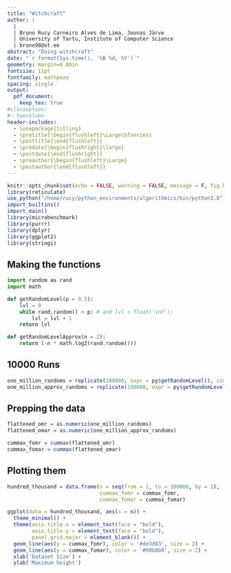 ```yaml
---
title: "Witchcraft"
author: |
  |
  | Bruno Rucy Carneiro Alves de Lima, Joonas Järve
  | University of Tartu, Institute of Computer Science
  | bruno98@ut.ee
abstract: "Doing witchcraft"
date: "`r format(Sys.time(), '%B %d, %Y')`"
geometry: margin=0.80in
fontsize: 11pt
fontfamily: mathpazo
spacing: single
output: 
  pdf_document:
    keep_tex: true
#classoption:
#- twocolumn
header-includes:
  - \usepackage{titling}
  - \pretitle{\begin{flushleft}\Large\bfseries}
  - \posttitle{\end{flushleft}}  
  - \predate{\begin{flushright}\large}
  - \postdate{\end{flushright}}
  - \preauthor{\begin{flushleft}\Large}
  - \postauthor{\end{flushleft}}  
---
```



```r
knitr::opts_chunk$set(echo = FALSE, warning = FALSE, message = F, fig.height = 4, fig.width = 6)
library(reticulate)
use_python("/home/rucy/python_environments/algorithmics/bin/python3.8")
import_builtins()
import_main()
library(microbenchmark)
library(purrr)
library(dplyr)
library(ggplot2)
library(stringi)
```

## Making the functions

```python

import random as rand
import math

def getRandomLevel(p = 0.5):
    lvl = 0
    while rand.random() < p: # and lvl < float('inf'):
        lvl = lvl + 1
    return lvl

def getRandomLevelApprox(n = 2):
    return (-n * math.log2(rand.random()))

```

## 10000 Runs

```r

one_million_randoms = replicate(100000, expr = py$getRandomLevel(), simplify = FALSE)
one_million_approx_randoms = replicate(100000, expr = py$getRandomLevelApprox(1), simplify = FALSE)

```

## Prepping the data

```r

flattened_omr = as.numeric(one_million_randoms)
flattened_omar = as.numeric(one_million_approx_randoms)

cummax_fomr = cummax(flattened_omr)
cummax_fomar = cummax(flattened_omar)

```

## Plotting them

```r

hundred_thousand = data.frame(n = seq(from = 1, to = 100000, by = 1),
                              cummax_fomr = cummax_fomr,
                              cummax_fomar = cummax_fomar)

ggplot(data = hundred_thousand, aes(x = n)) +
  theme_minimal() +
  theme(axis.title.x = element_text(face = "bold"),
        axis.title.y = element_text(face = "bold"),
        panel.grid.major = element_blank()) +
  geom_line(aes(y = cummax_fomr), color = '#de3d83', size = 2) +
  geom_line(aes(y = cummax_fomar), color = '#00b8b8', size = 2) +
  xlab('Dataset Size') +
  ylab('Maximum height')

```